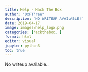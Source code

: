 ```yaml
---
title: Help - Hack The Box
author: "0xPThree"
description: "NO WRITEUP AVAILABLE!"
date: 2019-04-17
image: images/help_logo.png
categories: [hackthebox, ]
format: html
editor: visual
jupyter: python3
toc: true
---
```



No writeup available..


